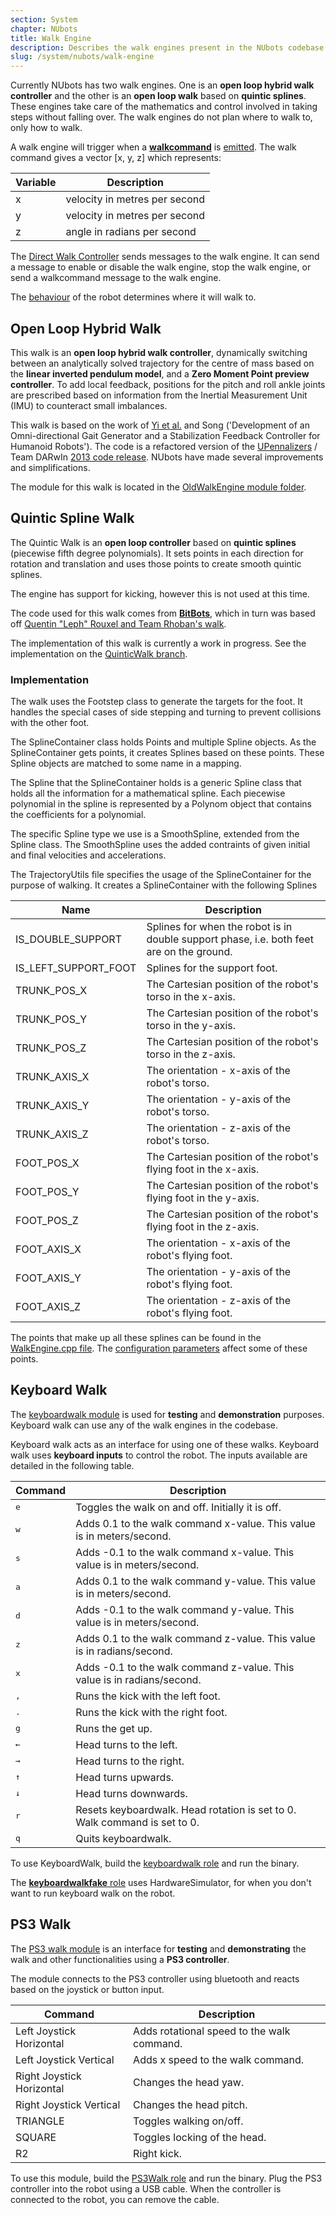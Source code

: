 ```yaml
---
section: System
chapter: NUbots
title: Walk Engine
description: Describes the walk engines present in the NUbots codebase.
slug: /system/nubots/walk-engine
---
```


Currently NUbots has two walk engines. One is an **open loop hybrid walk controller** and the other is an **open loop walk** based on **quintic splines**. These engines take care of the mathematics and control involved in taking steps without falling over. The walk engines do not plan where to walk to, only how to walk.

A walk engine will trigger when a [**walkcommand**](https://github.com/NUbots/NUbots/blob/master/shared/message/motion/WalkCommand.proto) is [emitted](/system/nubots/nuclear#emit-statements). The walk command gives a vector [x, y, z] which represents:

| Variable | Description                   |
| -------- | ----------------------------- |
| x        | velocity in metres per second |
| y        | velocity in metres per second |
| z        | angle in radians per second   |

The [Direct Walk Controller](https://github.com/NUbots/NUbots/tree/master/module/behaviour/skills/DirectWalkController) sends messages to the walk engine. It can send a message to enable or disable the walk engine, stop the walk engine, or send a walkcommand message to the walk engine.

The [behaviour](system/nubots/behaviour) of the robot determines where it will walk to.

## Open Loop Hybrid Walk

This walk is an **open loop hybrid walk controller**, dynamically switching between an analytically solved trajectory for the centre of mass based on the **linear inverted pendulum model**, and a **Zero Moment Point preview controller**. To add local feedback, positions for the pitch and roll ankle joints are prescribed based on information from the Inertial Measurement Unit (IMU) to counteract small imbalances.

This walk is based on the work of [Yi et al.](https://doi.org/10.1109/HUMANOIDS.2013.7029960) and Song ('Development of an Omni-directional Gait Generator and a Stabilization Feedback Controller for Humanoid Robots'). The code is a refactored version of the [UPennalizers](https://fling.seas.upenn.edu/~robocup/wiki/) / Team DARwIn [2013 code release](https://github.com/UPenn-RoboCup/UPennalizers/tree/master). NUbots have made several improvements and simplifications.

The module for this walk is located in the [OldWalkEngine module folder](https://github.com/NUbots/NUbots/tree/master/module/motion/OldWalkEngine).

## Quintic Spline Walk

The Quintic Walk is an **open loop controller** based on **quintic splines** (piecewise fifth degree polynomials). It sets points in each direction for rotation and translation and uses those points to create smooth quintic splines.

The engine has support for kicking, however this is not used at this time.

The code used for this walk comes from [**BitBots**](https://github.com/bit-bots/bitbots_motion/), which in turn was based off [Quentin "Leph" Rouxel and Team Rhoban's walk](https://github.com/Rhoban/model/).

The implementation of this walk is currently a work in progress. See the implementation on the [QuinticWalk branch](https://github.com/NUbots/NUbots/tree/biddulph/quintic_walk/module/motion/QuinticWalk).

### Implementation

The walk uses the Footstep class to generate the targets for the foot. It handles the special cases of side stepping and turning to prevent collisions with the other foot.

The SplineContainer class holds Points and multiple Spline objects. As the SplineContainer gets points, it creates Splines based on these points. These Spline objects are matched to some name in a mapping.

The Spline that the SplineContainer holds is a generic Spline class that holds all the information for a mathematical spline. Each piecewise polynomial in the spline is represented by a Polynom object that contains the coefficients for a polynomial.

The specific Spline type we use is a SmoothSpline, extended from the Spline class. The SmoothSpline uses the added contraints of given initial and final velocities and accelerations.

The TrajectoryUtils file specifies the usage of the SplineContainer for the purpose of walking. It creates a SplineContainer with the following Splines

| Name                 | Description                                                                              |
| -------------------- | ---------------------------------------------------------------------------------------- |
| IS_DOUBLE_SUPPORT    | Splines for when the robot is in double support phase, i.e. both feet are on the ground. |
| IS_LEFT_SUPPORT_FOOT | Splines for the support foot.                                                            |
| TRUNK_POS_X          | The Cartesian position of the robot's torso in the x-axis.                               |
| TRUNK_POS_Y          | The Cartesian position of the robot's torso in the y-axis.                               |
| TRUNK_POS_Z          | The Cartesian position of the robot's torso in the z-axis.                               |
| TRUNK_AXIS_X         | The orientation - x-axis of the robot's torso.                                           |
| TRUNK_AXIS_Y         | The orientation - y-axis of the robot's torso.                                           |
| TRUNK_AXIS_Z         | The orientation - z-axis of the robot's torso.                                           |
| FOOT_POS_X           | The Cartesian position of the robot's flying foot in the x-axis.                         |
| FOOT_POS_Y           | The Cartesian position of the robot's flying foot in the y-axis.                         |
| FOOT_POS_Z           | The Cartesian position of the robot's flying foot in the z-axis.                         |
| FOOT_AXIS_X          | The orientation - x-axis of the robot's flying foot.                                     |
| FOOT_AXIS_Y          | The orientation - y-axis of the robot's flying foot.                                     |
| FOOT_AXIS_Z          | The orientation - z-axis of the robot's flying foot.                                     |

The points that make up all these splines can be found in the [WalkEngine.cpp file](https://github.com/NUbots/NUbots/blob/ff2cf1f7f38bf558494e305a99544e15affaf719/module/motion/QuinticWalk/src/engine/WalkEngine.cpp#L331). The [configuration parameters](https://github.com/NUbots/NUbots/blob/biddulph/quintic_walk/module/motion/QuinticWalk/data/config/QuinticWalk.yaml) affect some of these points.

## Keyboard Walk

The [keyboardwalk module](https://github.com/NUbots/NUbots/tree/master/module/behaviour/strategy/KeyboardWalk) is used for **testing** and **demonstration** purposes. Keyboard walk can use any of the walk engines in the codebase.

Keyboard walk acts as an interface for using one of these walks. Keyboard walk uses **keyboard inputs** to control the robot. The inputs available are detailed in the following table.

| Command            | Description                                                               |
| ------------------ | ------------------------------------------------------------------------- |
| <kbd>e</kbd>       | Toggles the walk on and off. Initially it is off.                         |
| <kbd>w</kbd>       | Adds 0.1 to the walk command x-value. This value is in meters/second.     |
| <kbd>s</kbd>       | Adds -0.1 to the walk command x-value. This value is in meters/second.    |
| <kbd>a</kbd>       | Adds 0.1 to the walk command y-value. This value is in meters/second.     |
| <kbd>d</kbd>       | Adds -0.1 to the walk command y-value. This value is in meters/second.    |
| <kbd>z</kbd>       | Adds 0.1 to the walk command z-value. This value is in radians/second.    |
| <kbd>x</kbd>       | Adds -0.1 to the walk command z-value. This value is in radians/second.   |
| <kbd>,</kbd>       | Runs the kick with the left foot.                                         |
| <kbd>.</kbd>       | Runs the kick with the right foot.                                        |
| <kbd>g</kbd>       | Runs the get up.                                                          |
| <kbd>&#8592;</kbd> | Head turns to the left.                                                   |
| <kbd>&#8594;</kbd> | Head turns to the right.                                                  |
| <kbd>&#8593;</kbd> | Head turns upwards.                                                       |
| <kbd>&#8595;</kbd> | Head turns downwards.                                                     |
| <kbd>r</kbd>       | Resets keyboardwalk. Head rotation is set to 0. Walk command is set to 0. |
| <kbd>q</kbd>       | Quits keyboardwalk.                                                       |

To use KeyboardWalk, build the [keyboardwalk role](https://github.com/NUbots/NUbots/blob/master/roles/keyboardwalk.role) and run the binary.

The [**keyboardwalkfake** role](https://github.com/NUbots/NUbots/blob/master/roles/keyboardwalkfake.role) uses HardwareSimulator, for when you don't want to run keyboard walk on the robot.

## PS3 Walk

The [PS3 walk module](https://github.com/NUbots/NUbots/tree/master/module/behaviour/strategy/PS3Walk) is an interface for **testing** and **demonstrating** the walk and other functionalities using a **PS3 controller**.

The module connects to the PS3 controller using bluetooth and reacts based on the joystick or button input.

| Command                   | Description                                |
| ------------------------- | ------------------------------------------ |
| Left Joystick Horizontal  | Adds rotational speed to the walk command. |
| Left Joystick Vertical    | Adds x speed to the walk command.          |
| Right Joystick Horizontal | Changes the head yaw.                      |
| Right Joystick Vertical   | Changes the head pitch.                    |
| TRIANGLE                  | Toggles walking on/off.                    |
| SQUARE                    | Toggles locking of the head.               |
| R2                        | Right kick.                                |

To use this module, build the [PS3Walk role](https://github.com/NUbots/NUbots/blob/master/roles/ps3walk.role) and run the binary. Plug the PS3 controller into the robot using a USB cable. When the controller is connected to the robot, you can remove the cable.
